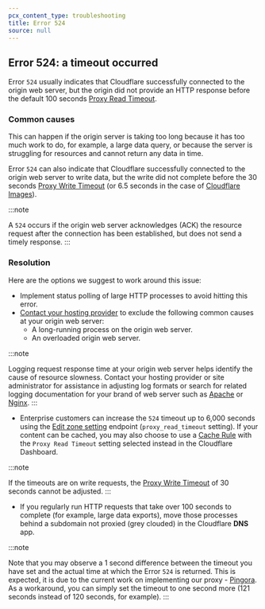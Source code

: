 ```yaml
---
pcx_content_type: troubleshooting
title: Error 524
source: null
---
```


## Error 524: a timeout occurred

Error `524` usually indicates that Cloudflare successfully connected to the origin web server, but the origin did not provide an HTTP response before the default 100 seconds [Proxy Read Timeout](/fundamentals/reference/connection-limits/).

### Common causes

This can happen if the origin server is taking too long because it has too much work to do, for example, a large data query, or because the server is struggling for resources and cannot return any data in time.

Error `524` can also indicate that Cloudflare successfully connected to the origin web server to write data, but the write did not complete before the 30 seconds [Proxy Write Timeout](/fundamentals/reference/connection-limits/) (or 6.5 seconds in the case of [Cloudflare Images](/images/)).

:::note

A `524` occurs if the origin web server acknowledges (ACK) the resource request after the connection has been
established, but does not send a timely response.
:::

### Resolution

Here are the options we suggest to work around this issue:

- Implement status polling of large HTTP processes to avoid hitting this error.
- [Contact your hosting provider](/support/troubleshooting/http-status-codes/cloudflare-5xx-errors/#required-error-details-for-hosting-provider) to exclude the following common causes at your origin web server:
  - A long-running process on the origin web server.
  - An overloaded origin web server.

:::note

Logging request response time at your origin web server helps identify the cause of resource slowness. Contact your hosting provider or site administrator for assistance in adjusting log formats or search for related logging documentation for your brand of web server such as [Apache](http://httpd.apache.org/docs/current/mod/mod_log_config.html) or [Nginx](http://nginx.org/en/docs/http/ngx_http_log_module.html#log_format).
:::

- Enterprise customers can increase the `524` timeout up to 6,000 seconds using the [Edit zone setting](/api/resources/zones/subresources/settings/methods/edit/) endpoint (`proxy_read_timeout` setting). If your content can be cached, you may also choose to use a [Cache Rule](/cache/how-to/cache-rules/settings/#proxy-read-timeout-enterprise-only) with the `Proxy Read Timeout` setting selected instead in the Cloudflare Dashboard.

:::note

If the timeouts are on write requests, the [Proxy Write Timeout](/fundamentals/reference/connection-limits/) of 30 seconds cannot be adjusted.
:::

- If you regularly run HTTP requests that take over 100 seconds to complete (for example, large data exports), move those processes behind a subdomain not proxied (grey clouded) in the Cloudflare **DNS** app.

:::note

Note that you may observe a 1 second difference between the timeout you have set and the actual time at which the Error `524` is returned. This is expected, it is due to the current work on implementing our proxy - [Pingora](https://blog.cloudflare.com/how-we-built-pingora-the-proxy-that-connects-cloudflare-to-the-internet/).
As a workaround, you can simply set the timeout to one second more (121 seconds instead of 120 seconds, for example).
:::